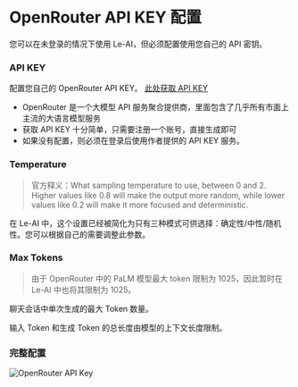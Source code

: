 # OpenRouter API KEY 配置

您可以在未登录的情况下使用 Le-AI，但必须配置使用您自己的 API 密钥。

### API KEY

配置您自己的 OpenRouter API KEY。 [此处获取 API KEY](https://openrouter.ai/)

- OpenRouter 是一个大模型 API 服务聚合提供商，里面包含了几乎所有市面上主流的大语言模型服务
- 获取 API KEY 十分简单，只需要注册一个账号，直接生成即可
- 如果没有配置，则必须在登录后使用作者提供的 API KEY 服务。

### Temperature

> 官方释义：What sampling temperature to use, between 0 and 2. Higher values like 0.8 will make the output more random, while lower values like 0.2 will make it more focused and deterministic.

在 Le-AI 中，这个设置已经被简化为只有三种模式可供选择：确定性/中性/随机性。您可以根据自己的需要调整此参数。

### Max Tokens

> 由于 OpenRouter 中的 PaLM 模型最大 token 限制为 1025，因此暂时在 Le-AI 中也将其限制为 1025。

聊天会话中单次生成的最大 Token 数量。

输入 Token 和生成 Token 的总长度由模型的上下文长度限制。

### 完整配置

![OpenRouter API Key](/api-key-configure/openRouter/configure.png)
